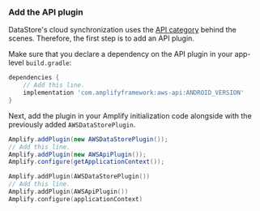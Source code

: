 ### Add the API plugin

DataStore's cloud synchronization uses the [API category](/lib-v1/graphqlapi/getting-started) behind the scenes. Therefore, the first step is to add an API plugin.

Make sure that you declare a dependency on the API plugin in your app-level `build.gradle`:

```groovy
dependencies {
    // Add this line.
    implementation 'com.amplifyframework:aws-api:ANDROID_VERSION'
}
```

Next, add the plugin in your Amplify initialization code alongside with the previously added `AWSDataStorePlugin`.

<BlockSwitcher>
<Block name="Java">

```java
Amplify.addPlugin(new AWSDataStorePlugin());
// Add this line.
Amplify.addPlugin(new AWSApiPlugin());
Amplify.configure(getApplicationContext());
```

</Block>
<Block name="Kotlin">

```kotlin
Amplify.addPlugin(AWSDataStorePlugin())
// Add this line.
Amplify.addPlugin(AWSApiPlugin())
Amplify.configure(applicationContext)
```

</Block>
</BlockSwitcher>

